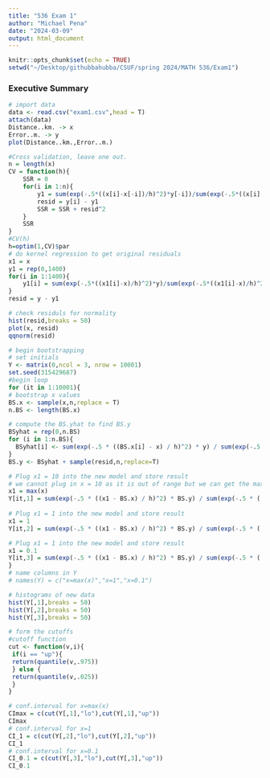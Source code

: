 ```yaml
---
title: "536 Exam 1"
author: "Michael Pena"
date: "2024-03-09"
output: html_document
---
```


```r
knitr::opts_chunk$set(echo = TRUE)
setwd("~/Desktop/githubbahubba/CSUF/spring 2024/MATH 536/Exam1")
```

### Executive Summary
 <Put exec summary here>

```r
# import data
data <- read.csv("exam1.csv",head = T)
attach(data)
Distance..km. -> x
Error..m. -> y
plot(Distance..km.,Error..m.)
```
```r
#Cross validation, leave one out.
n = length(x)
CV = function(h){
	SSR = 0
	for(i in 1:n){
		y1 = sum(exp(-.5*((x[i]-x[-i])/h)^2)*y[-i])/sum(exp(-.5*((x[i]-x[-i])/h)^2))
		resid = y[i] - y1
		SSR = SSR + resid^2
	}
	SSR
}
#CV(h)
h=optim(1,CV)$par
# do kernel regression to get original residuals
x1 = x
y1 = rep(0,1400)
for(i in 1:1400){
	y1[i] = sum(exp(-.5*((x1[i]-x)/h)^2)*y)/sum(exp(-.5*((x1[i]-x)/h)^2))
}
resid = y - y1

# check residuls for normality
hist(resid,breaks = 50)
plot(x, resid)
qqnorm(resid)
```
```r
# begin bootstrapping
# set initials
Y <- matrix(0,ncol = 3, nrow = 10001)
set.seed(315429687)
#begin loop
for (it in 1:10001){
# bootstrap x values
BS.x <- sample(x,n,replace = T)
n.BS <- length(BS.x)

# compute the BS.yhat to find BS.y
BSyhat = rep(0,n.BS)
for (i in 1:n.BS){
  BSyhat[i] <- sum(exp(-.5 * ((BS.x[i] - x) / h)^2) * y) / sum(exp(-.5 * ((BS.x[i] - x) / h)^2))
}
BS.y <- BSyhat + sample(resid,n,replace=T)

# Plug x1 = 10 into the new model and store result
# we cannot plug in x = 10 as it is out of range but we can get the max(x)
x1 = max(x)
Y[it,1] = sum(exp(-.5 * ((x1 - BS.x) / h)^2) * BS.y) / sum(exp(-.5 * ((x1 - BS.x) / h)^2))
 
# Plug x1 = 1 into the new model and store result
x1 = 1
Y[it,2] = sum(exp(-.5 * ((x1 - BS.x) / h)^2) * BS.y) / sum(exp(-.5 * ((x1 - BS.x) / h)^2))

# Plug x1 = 1 into the new model and store result
x1 = 0.1
Y[it,3] = sum(exp(-.5 * ((x1 - BS.x) / h)^2) * BS.y) / sum(exp(-.5 * ((x1 - BS.x) / h)^2))
}
# name columns in Y
# names(Y) = c("x=max(x)","x=1","x=0.1")

# histograms of new data
hist(Y[,1],breaks = 50)
hist(Y[,2],breaks = 50)
hist(Y[,3],breaks = 50)
```


```r
# form the cutoffs 
#cutoff function
cut <- function(v,i){
 if(i == "up"){
 return(quantile(v,.975))
 } else {
 return(quantile(v,.025))
 }
}

# conf.interval for x=max(x)
CImax = c(cut(Y[,1],"lo"),cut(Y[,1],"up"))
CImax
# conf.interval for x=1
CI_1 = c(cut(Y[,2],"lo"),cut(Y[,2],"up"))
CI_1
# conf.interval for x=0.1
CI_0.1 = c(cut(Y[,3],"lo"),cut(Y[,3],"up"))
CI_0.1

```


